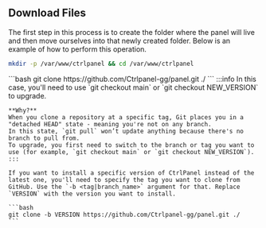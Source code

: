 
## Download Files

The first step in this process is to create the folder where the panel will live and then move ourselves into that
newly created folder. Below is an example of how to perform this operation.

```bash
mkdir -p /var/www/ctrlpanel && cd /var/www/ctrlpanel
```

<Tabs groupId="version">
  <TabItem value="latest" label="Latest version">
    ```bash
    git clone https://github.com/Ctrlpanel-gg/panel.git ./
    ```

  </TabItem>
  <TabItem value="specific" label="Specific version">
    :::info
    In this case, you'll need to use `git checkout main` or `git checkout NEW_VERSION` to upgrade.

    **Why?**  
    When you clone a repository at a specific tag, Git places you in a "detached HEAD" state - meaning you're not on any branch.  
    In this state, `git pull` won’t update anything because there's no branch to pull from.  
    To upgrade, you first need to switch to the branch or tag you want to use (for example, `git checkout main` or `git checkout NEW_VERSION`).
    :::

    If you want to install a specific version of CtrlPanel instead of the latest one, you'll need to specify the tag you want to clone from GitHub. Use the `-b <tag|branch_name>` argument for that. Replace `VERSION` with the version you want to install.

    ```bash
    git clone -b VERSION https://github.com/Ctrlpanel-gg/panel.git ./
    ```

  </TabItem>
</Tabs>